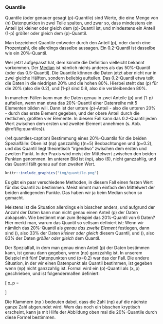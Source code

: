 ### Quantile {#sec-quantile}

Quantile (oder genauer gesagt \(p\)-Quantile) sind Werte, die eine Menge von \(n\) Datenpunkten in zwei Teile spalten, und zwar so, dass mindestens ein Anteil \(p\) kleiner oder gleich dem \(p\)-Quantil ist, und mindestens ein Anteil \(1-p\) größer oder gleich dem \(p\)-Quantil.

Man bezeichnet Quantile entweder durch den Anteil \(p\), oder durch eine Prozentzahl, die allerdings dasselbe aussagen. Ein 0.2-Quantil ist dasselbe wie ein 20%-Quantil.

Wer jetzt aufgepasst hat, dem könnte die Definition vielleicht bekannt vorkommen. Der [Median](#sec-median) ist nämlich nichts anderes als das 50%-Quantil (oder das 0.5-Quantil). Die Quantile können die Daten jetzt aber nicht nur in zwei gleiche Hälften, sondern beliebig aufteilen. Das 0.2-Quantil etwa teilt die Daten in die niedrigen 20% und die hohen 80%. Hierbei steht das \(p\) für die 20% (also die 0.2), und \(1-p\) sind 0.8, also die verbleibenden 80%.

In manchen Fällen kann man die Daten genau in zwei Anteile \(p\) und \(1-p\) aufteilen, wenn man etwa das 20%-Quantil einer Datenreihe mit 5 Elementen bilden will. Dann ist der untere \(p\)-Anteil - also die unteren 20% - durch das erste Element gegeben, und der obere Anteil durch die restlichen, größten vier Elemente. In diesem Fall kann das 0.2-Quantil jeden Wert zwischen dem ersten und zweiten Element annehmen (s. Abb. \@ref(fig:quantiles)).

(ref:quantiles-caption) Bestimmung eines 20%-Quantils für die beiden Spezialfälle: Oben ist \(n\cdot p\) ganzzahlig (\(n=5\) Beobachtungen und \(p=0.2\), und das Quantil liegt theoretisch "irgendwo" zwischen dem ersten und zweiten Punkt. In der Praxis wird meist der Mittelwert zwischen den beiden Punkten genommen. Im unteren Bild ist \(n\cdot p\), also \(6\cdot 0.2\), nicht ganzzahlig, und das Quantil fällt genau auf den zweiten Wert.

```r
knitr::include_graphics("img/quantile.png")
```

Es gibt ein paar verschiedene Methoden, in diesem Fall einen festen Wert für das Quantil zu bestimmen. Meist nimmt man einfach den Mittelwert der beiden anliegenden Punkte. Das haben wir ja beim Median schon so gemacht.

Meistens ist die Situation allerdings ein bisschen anders, und aufgrund der Anzahl der Daten kann man nicht genau einen Anteil \(p\) der Daten abkapseln. Wie bestimmt man zum Beispiel das 20%-Quantil von 6 Daten? Hier merkt man, warum das Quantil so seltsam definiert ist: Wenn wir nämlich das 20%-Quantil als *genau das zweite Element* festlegen, dann sind \(\frac{2}{6}\), also 33% der Daten *kleiner oder gleich* diesem Quantil, und \(\frac{5}{6}\), also 83% der Daten *größer oder gleich* dem Quantil.

Der Spezialfall, in dem man genau einen Anteil \(p\) der Daten bestimmen kann, ist genau dann gegeben, wenn \(n\cdot p\) ganzzahlig ist. In unserem Beispiel mit fünf Datenpunkten und \(p=0.2\) war das der Fall. Die andere Situation, in der wir einen Datenpunkt als Quantil bestimmen, ist gegeben wenn \(n\cdot p\) nicht ganzzahlig ist. Formal wird ein \(p\)-Quantil als \(x_p\) geschrieben, und ist folgendermaßen definiert:

\[ x_p = \begin{cases} \frac{1}{2} (x_{(np)} + x_{(np+1)}) & np \text{ ganzzahlig}\\ x_{(\lfloor np \rfloor +1)} & np \text{ nicht ganzzahlig} \end{cases} \]

Die Klammern \(\lfloor np \rfloor\) bedeuten dabei, dass die Zahl \(np\) auf die nächste ganze Zahl abgerundet wird. Wem das noch ein bisschen kryptisch erscheint, kann ja mit Hilfe der Abbildung oben mal die 20%-Quantile durch diese Formel bestimmen.
